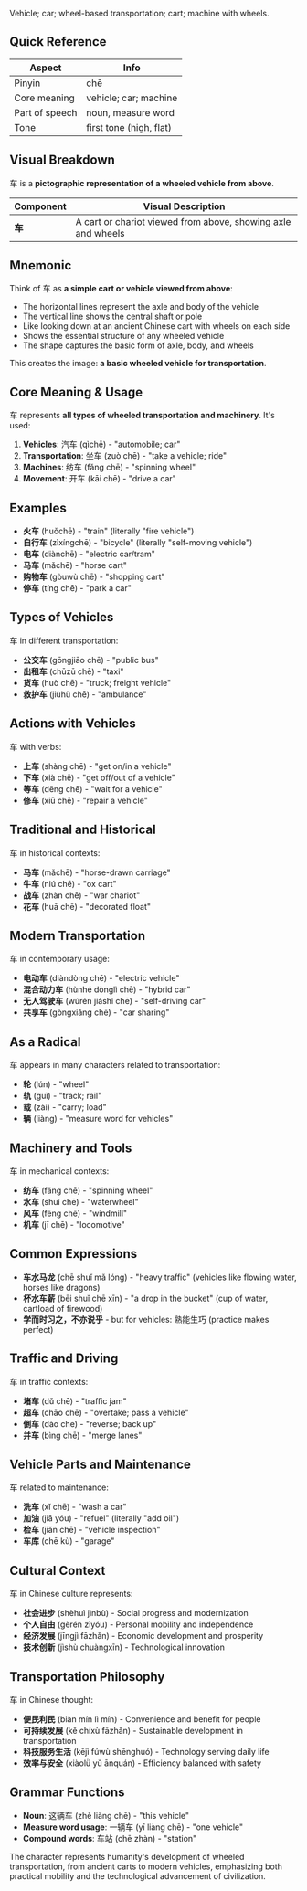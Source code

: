 Vehicle; car; wheel-based transportation; cart; machine with wheels.

## Quick Reference

| Aspect         | Info                    |
| -------------- | ----------------------- |
| Pinyin         | chē                     |
| Core meaning   | vehicle; car; machine   |
| Part of speech | noun, measure word      |
| Tone           | first tone (high, flat) |

## Visual Breakdown

车 is a **pictographic representation of a wheeled vehicle from above**.

| Component | Visual Description                                           |
| --------- | ------------------------------------------------------------ |
| **车**    | A cart or chariot viewed from above, showing axle and wheels |

## Mnemonic

Think of 车 as **a simple cart or vehicle viewed from above**:

- The horizontal lines represent the axle and body of the vehicle
- The vertical line shows the central shaft or pole
- Like looking down at an ancient Chinese cart with wheels on each side
- Shows the essential structure of any wheeled vehicle
- The shape captures the basic form of axle, body, and wheels

This creates the image: **a basic wheeled vehicle for transportation**.

## Core Meaning & Usage

车 represents **all types of wheeled transportation and machinery**. It's used:

1. **Vehicles**: 汽车 (qìchē) - "automobile; car"
2. **Transportation**: 坐车 (zuò chē) - "take a vehicle; ride"
3. **Machines**: 纺车 (fǎng chē) - "spinning wheel"
4. **Movement**: 开车 (kāi chē) - "drive a car"

## Examples

- **火车** (huǒchē) - "train" (literally "fire vehicle")
- **自行车** (zìxíngchē) - "bicycle" (literally "self-moving vehicle")
- **电车** (diànchē) - "electric car/tram"
- **马车** (mǎchē) - "horse cart"
- **购物车** (gòuwù chē) - "shopping cart"
- **停车** (tíng chē) - "park a car"

## Types of Vehicles

车 in different transportation:

- **公交车** (gōngjiāo chē) - "public bus"
- **出租车** (chūzū chē) - "taxi"
- **货车** (huò chē) - "truck; freight vehicle"
- **救护车** (jiùhù chē) - "ambulance"

## Actions with Vehicles

车 with verbs:

- **上车** (shàng chē) - "get on/in a vehicle"
- **下车** (xià chē) - "get off/out of a vehicle"
- **等车** (děng chē) - "wait for a vehicle"
- **修车** (xiū chē) - "repair a vehicle"

## Traditional and Historical

车 in historical contexts:

- **马车** (mǎchē) - "horse-drawn carriage"
- **牛车** (niú chē) - "ox cart"
- **战车** (zhàn chē) - "war chariot"
- **花车** (huā chē) - "decorated float"

## Modern Transportation

车 in contemporary usage:

- **电动车** (diàndòng chē) - "electric vehicle"
- **混合动力车** (hùnhé dònglì chē) - "hybrid car"
- **无人驾驶车** (wúrén jiàshǐ chē) - "self-driving car"
- **共享车** (gòngxiǎng chē) - "car sharing"

## As a Radical

车 appears in many characters related to transportation:

- **轮** (lún) - "wheel"
- **轨** (guǐ) - "track; rail"
- **载** (zài) - "carry; load"
- **辆** (liàng) - "measure word for vehicles"

## Machinery and Tools

车 in mechanical contexts:

- **纺车** (fǎng chē) - "spinning wheel"
- **水车** (shuǐ chē) - "waterwheel"
- **风车** (fēng chē) - "windmill"
- **机车** (jī chē) - "locomotive"

## Common Expressions

- **车水马龙** (chē shuǐ mǎ lóng) - "heavy traffic" (vehicles like flowing water, horses like
  dragons)
- **杯水车薪** (bēi shuǐ chē xīn) - "a drop in the bucket" (cup of water, cartload of firewood)
- **学而时习之，不亦说乎** - but for vehicles: 熟能生巧 (practice makes perfect)

## Traffic and Driving

车 in traffic contexts:

- **堵车** (dǔ chē) - "traffic jam"
- **超车** (chāo chē) - "overtake; pass a vehicle"
- **倒车** (dào chē) - "reverse; back up"
- **并车** (bìng chē) - "merge lanes"

## Vehicle Parts and Maintenance

车 related to maintenance:

- **洗车** (xǐ chē) - "wash a car"
- **加油** (jiā yóu) - "refuel" (literally "add oil")
- **检车** (jiǎn chē) - "vehicle inspection"
- **车库** (chē kù) - "garage"

## Cultural Context

车 in Chinese culture represents:

- **社会进步** (shèhuì jìnbù) - Social progress and modernization
- **个人自由** (gèrén zìyóu) - Personal mobility and independence
- **经济发展** (jīngjì fāzhǎn) - Economic development and prosperity
- **技术创新** (jìshù chuàngxīn) - Technological innovation

## Transportation Philosophy

车 in Chinese thought:

- **便民利民** (biàn mín lì mín) - Convenience and benefit for people
- **可持续发展** (kě chíxù fāzhǎn) - Sustainable development in transportation
- **科技服务生活** (kējì fúwù shēnghuó) - Technology serving daily life
- **效率与安全** (xiàolǜ yǔ ānquán) - Efficiency balanced with safety

## Grammar Functions

- **Noun**: 这辆车 (zhè liàng chē) - "this vehicle"
- **Measure word usage**: 一辆车 (yī liàng chē) - "one vehicle"
- **Compound words**: 车站 (chē zhàn) - "station"

The character represents humanity's development of wheeled transportation, from ancient carts to
modern vehicles, emphasizing both practical mobility and the technological advancement of
civilization.
